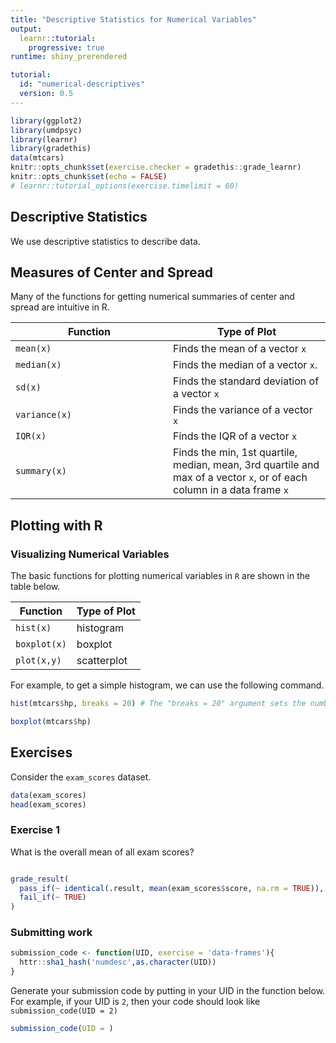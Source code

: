 ```yaml
---
title: "Descriptive Statistics for Numerical Variables"
output: 
  learnr::tutorial:
    progressive: true
runtime: shiny_prerendered

tutorial:
  id: "numerical-descriptives"
  version: 0.5
---
```



```r
library(ggplot2)
library(umdpsyc)
library(learnr)
library(gradethis)
data(mtcars)
knitr::opts_chunk$set(exercise.checker = gradethis::grade_learnr)
knitr::opts_chunk$set(echo = FALSE)
# learnr::tutorial_options(exercise.timelimit = 60)
```

## Descriptive Statistics

We use descriptive statistics to describe data.

## Measures of Center and Spread

Many of the functions for getting numerical summaries of center and spread are intuitive in R. 

|Function|Type of Plot|
|---|---|
|`mean(x)`|Finds the mean of a vector `x`|
| `median(x)` | Finds the median of a vector `x`.
| `sd(x)` | Finds the standard deviation of a vector `x` |
| `variance(x)` | Finds the variance of a vector `x` |
| `IQR(x)` | Finds the IQR of a vector `x`|
| `summary(x)` | Finds the min, 1st quartile, median, mean, 3rd quartile and max of a vector `x`, or of each column in a data frame `x`|


## Plotting with R

### Visualizing Numerical Variables

The basic functions for plotting numerical variables in `R` are shown in the table below. 

|Function|Type of Plot|
|---|---|
|`hist(x)`|histogram|
| `boxplot(x)` | boxplot |
| `plot(x,y)` | scatterplot |

For example, to get a simple histogram, we can use the following command.

```r
hist(mtcars$hp, breaks = 20) # The "breaks = 20" argument sets the number of bins
```

```r
boxplot(mtcars$hp)
```


## Exercises

Consider the `exam_scores` dataset.

```r
data(exam_scores)
head(exam_scores)
```

### Exercise 1

What is the overall mean of all exam scores? 

```r

```

```r
grade_result(
  pass_if(~ identical(.result, mean(exam_scores$score, na.rm = TRUE)), "Good Job!"),
  fail_if(~ TRUE)
)
```



### Submitting work

```r
submission_code <- function(UID, exercise = 'data-frames'){
  httr::sha1_hash('numdesc',as.character(UID))
}
```

Generate your submission code by putting in your UID in the function below. For example, if your UID is `2`, then your code should look like `submission_code(UID = 2)`
```r
submission_code(UID = )
```
